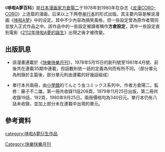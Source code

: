 {{Unref|date=2019年5月}}
{{noteta
|1=zh-cn:龙漫CORO-CORO; zh-hk:快樂龍; zh-tw:快樂快樂月刊
}}
《'''哆啦A夢百科'''》是[[日本|日本]][[漫画家|漫画家]][[方倉陽二|方倉陽二]]于1978年到1980年在杂志《[[龙漫CORO-CORO|龙漫CORO-CORO]]》上连载的漫画，后来以上下两卷[[单行本|单行本]]的形式出版。其主要内容是解说漫画《[[哆啦A梦|哆啦A梦]]》中的设定。其中不少內容為搞笑風格，但一些設定曾為原作者贊同並放入正式作品之中。該作品中的一些設定被讀者稱作'''方倉設定'''，其中一些設定直到電影《[[2112年哆啦A夢的誕生|2112年哆啦A夢的誕生]]》出現之後才被改變。

==出版訊息==

*該漫畫連載於《[[快樂快樂月刊|快樂快樂月刊]]》，1978年5月15日的創刊號至1981年4月號、前後共在連載35期中連載，但話數則依一話的定義為何而有所不同。（部分單元為附錄於主篇後，部分單元則由連載的好幾話組成）

*單行本共兩冊，由[[小學館|小學館]]的てんとう虫コミックス系列中。作者方倉陽二，監修：藤子不二雄。第一冊共收錄11話208頁，1979年11月25日出版，第二冊共收錄19話，192頁，1980年9月25日。兩冊價格均為340日元。單行本仍有八話未收錄，並加上部分未在連載中出現的單元。

==參考資料==

{{哆啦A夢}}

[[category:哆啦A夢衍生作品|category:哆啦A夢衍生作品]]
[[Category:快樂快樂月刊|Category:快樂快樂月刊]]